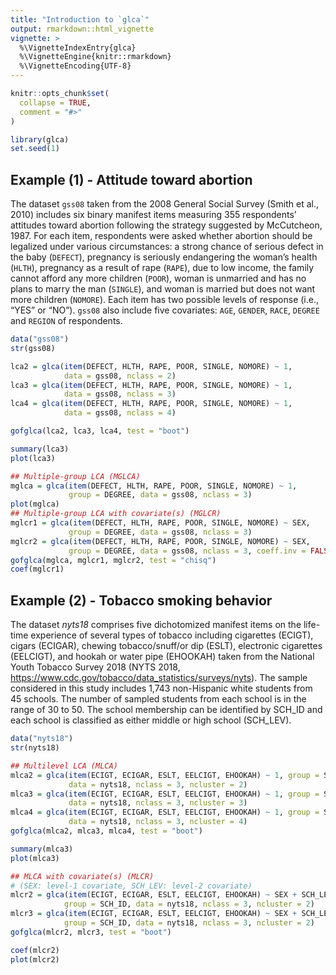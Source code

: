 ```yaml
---
title: "Introduction to `glca`"
output: rmarkdown::html_vignette
vignette: >
  %\VignetteIndexEntry{glca}
  %\VignetteEngine{knitr::rmarkdown}
  %\VignetteEncoding{UTF-8}
---
```


```r
knitr::opts_chunk$set(
  collapse = TRUE,
  comment = "#>"
)
```

```r
library(glca)
set.seed(1)
```

## Example (1) - Attitude toward abortion

The dataset `gss08` taken from the 2008 General Social Survey (Smith et al., 2010) includes six binary manifest items measuring 355 respondents’ attitudes toward abortion following the strategy suggested by McCutcheon, 1987. For each item, respondents were asked whether abortion should be legalized under various circumstances: a strong chance of serious defect in the baby (`DEFECT`), pregnancy is seriously endangering the woman’s health (`HLTH`), pregnancy as a result of rape (`RAPE`), due to low income, the family cannot afford any more children (`POOR`), woman is unmarried and has no plans to marry the man (`SINGLE`), and woman is married but does not want more children (`NOMORE`). Each item has two possible levels of response (i.e., "YES" or "NO"). `gss08` also include five covariates: `AGE`, `GENDER`, `RACE`, `DEGREE` and `REGION` of respondents.

```r
data("gss08")
str(gss08)
```

```r
lca2 = glca(item(DEFECT, HLTH, RAPE, POOR, SINGLE, NOMORE) ~ 1,
            data = gss08, nclass = 2)
lca3 = glca(item(DEFECT, HLTH, RAPE, POOR, SINGLE, NOMORE) ~ 1,
            data = gss08, nclass = 3)
lca4 = glca(item(DEFECT, HLTH, RAPE, POOR, SINGLE, NOMORE) ~ 1,
            data = gss08, nclass = 4)

gofglca(lca2, lca3, lca4, test = "boot")
```

```r
summary(lca3)
plot(lca3)
```

```r
## Multiple-group LCA (MGLCA)
mglca = glca(item(DEFECT, HLTH, RAPE, POOR, SINGLE, NOMORE) ~ 1,
             group = DEGREE, data = gss08, nclass = 3)
plot(mglca)
## Multiple-group LCA with covariate(s) (MGLCR)
mglcr1 = glca(item(DEFECT, HLTH, RAPE, POOR, SINGLE, NOMORE) ~ SEX,
             group = DEGREE, data = gss08, nclass = 3)
mglcr2 = glca(item(DEFECT, HLTH, RAPE, POOR, SINGLE, NOMORE) ~ SEX,
             group = DEGREE, data = gss08, nclass = 3, coeff.inv = FALSE)
gofglca(mglca, mglcr1, mglcr2, test = "chisq")
coef(mglcr1)
```

## Example (2) - Tobacco smoking behavior

The dataset *nyts18* comprises five dichotomized manifest items on the life-time experience of several types of tobacco including cigarettes (ECIGT), cigars (ECIGAR), chewing tobacco/snuff/or dip (ESLT), electronic cigarettes (EELCIGT), and hookah or water pipe (EHOOKAH) taken from the National Youth Tobacco Survey 2018 (NYTS 2018, <https://www.cdc.gov/tobacco/data_statistics/surveys/nyts>). The sample considered in this study includes 1,743 non-Hispanic white students from 45 schools. The number of sampled students from each school is in the range of 30 to 50. The school membership can be identified by SCH_ID and each school is classified as either middle or high school (SCH_LEV).

```r
data("nyts18")
str(nyts18)
```

```r
## Multilevel LCA (MLCA)
mlca2 = glca(item(ECIGT, ECIGAR, ESLT, EELCIGT, EHOOKAH) ~ 1, group = SCH_ID, 
             data = nyts18, nclass = 3, ncluster = 2)
mlca3 = glca(item(ECIGT, ECIGAR, ESLT, EELCIGT, EHOOKAH) ~ 1, group = SCH_ID, 
             data = nyts18, nclass = 3, ncluster = 3)
mlca4 = glca(item(ECIGT, ECIGAR, ESLT, EELCIGT, EHOOKAH) ~ 1, group = SCH_ID, 
             data = nyts18, nclass = 3, ncluster = 4)
gofglca(mlca2, mlca3, mlca4, test = "boot")
```
```r
summary(mlca3)
plot(mlca3)
```

```r
## MLCA with covariate(s) (MLCR)
# (SEX: level-1 covariate, SCH_LEV: level-2 covariate)
mlcr2 = glca(item(ECIGT, ECIGAR, ESLT, EELCIGT, EHOOKAH) ~ SEX + SCH_LEV,
            group = SCH_ID, data = nyts18, nclass = 3, ncluster = 2)
mlcr3 = glca(item(ECIGT, ECIGAR, ESLT, EELCIGT, EHOOKAH) ~ SEX + SCH_LEV,
            group = SCH_ID, data = nyts18, nclass = 3, ncluster = 2)
gofglca(mlcr2, mlcr3, test = "boot")
```

```r
coef(mlcr2)
plot(mlcr2)
```
